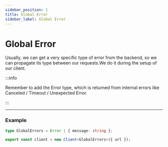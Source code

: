 ```yaml
---
sidebar_position: 1
title: Global Error
sidebar_label: Global Error
---
```


# Global Error

Usually, we can get a very specific type of error from the backend, so we can propagate its type between our requests.We
do it during the setup of our client.

:::info

Remember to add the Error type, which is returned from internal errors like Canceled / Timeout / Unexpected Error.

:::

---

### Example

```ts
type GlobalErrors = Error | { message: string };

export const client = new Client<GlobalErrors>({ url });
```
